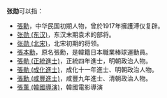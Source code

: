 '''张勋'''可以指：
* [[張勳|張勳]]，中华民国初期人物，曾於1917年擁護溥仪复辟。
* [[张勋_(东汉)|张勋 (东汉)]]，东汉末期袁术的部将。
* [[张勋_(北宋)|张勋 (北宋)]]，北宋初期的将领。
* [[張本勳|張本勳]]，原名張勳，是韓籍日本職業棒球運動員。
* [[張勛_(正統進士)|張勛 (正統進士)]]，正統四年進士，明朝政治人物。
* [[張勛_(成化進士)|張勛 (成化進士)]]，成化十一年進士、明朝政治人物。
* [[張勳_(咸豐進士)|張勳 (咸豐進士)]]，咸豐九年進士、清朝政治人物。
* [[張薰_(韓國導演)|張薰 (韓國導演)]]，韓國電影導演

{{消歧义|X勋|Cat=二字张姓人名消歧义}}